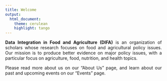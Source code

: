 ---
title: Welcome
output:
  html_document:
    theme: cerulean
    highlight: tango
---

<style>
body {
text-align: justify}
</style>


**Data Integration in Food and Agriculture (DIFA)** is an organization of scholars whose research focuses on food and agricultural policy issues. Our mission is to produce better evidence on major policy issues, with a particular focus on agriculture, food, nutrition, and health topics. 

Please read more about us on our "About Us" page, and learn about our past and upcoming events on our "Events" page. 




